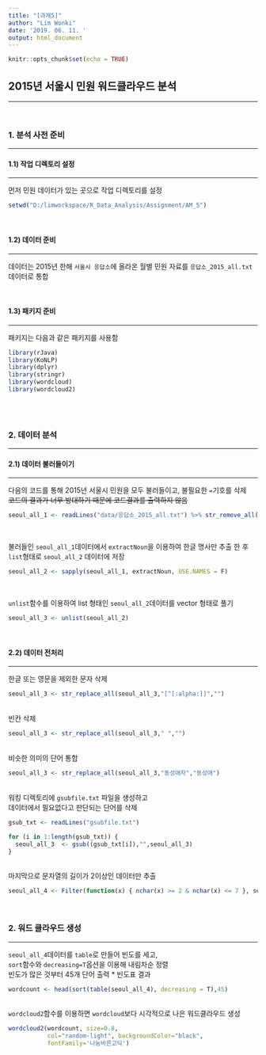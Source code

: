 ```yaml
---
title: "[과제5]"
author: "Lim Wonki"
date: '2019. 06. 11. '
output: html_document
---
```


```r
knitr::opts_chunk$set(echo = TRUE)
```

## 2015년 서울시 민원 워드클라우드 분석  
***
  <br>

### **1. 분석 사전 준비**
***

#### **1.1) 작업 디렉토리 설정**
***
  먼저 민원 데이터가 있는 곳으로 작업 디렉토리를 설정
  
```r
setwd("D:/limworkspace/R_Data_Analysis/Assignment/AM_5")
```
  <br>

#### **1.2) 데이터 준비**
***
  데이터는 2015년 한해 `서울시 응답소`에 올라온 월별 민원 자료를 `응답소_2015_all.txt` 데이터로 통합
      
  <br>
  
#### **1.3) 패키지 준비**
***
  패키지는 다음과 같은 패키지를 사용함
  
```r
library(rJava)
library(KoNLP)
library(dplyr)
library(stringr)
library(wordcloud)
library(wordcloud2)
```
  <br><br>
  
### **2. 데이터 분석**
***


#### **2.1) 데이터 불러들이기**
***
  다음의 코드를 통해 2015년 서울시 민원을 모두 불러들이고, 불필요한 `=`기호를 삭제 <br>
  ~~코드의 결과가 너무 방대하기 때문에 코드결과를 출력하지 않음~~


```r
seoul_all_1 <- readLines("data/응답소_2015_all.txt") %>% str_remove_all("=")
```
  <br>
  
  불러들인 `seoul_all_1`데이터에서 `extractNoun`을 이용하여 한글 명사만 추출 한 후 <br>
  `list`형태로 `seoul_all_2` 데이터에 저장 

```r
seoul_all_2 <- sapply(seoul_all_1, extractNoun, USE.NAMES = F)
```
  <br>

  
  `unlist`함수를 이용하여 list 형태인 `seoul_all_2`데이터를 vector 형태로 풀기

```r
seoul_all_3 <- unlist(seoul_all_2) 
```
  <br>

#### **2.2) 데이터 전처리**
***

  한글 또는 영문을 제외한 문자 삭제 
  
```r
seoul_all_3 <- str_replace_all(seoul_all_3,"[^[:alpha:]]","") 
```
  <br>
  빈칸 삭제
  
```r
seoul_all_3 <- str_replace_all(seoul_all_3," ","")
```
  <br>
  비슷한 의미의 단어 통합 
  
```r
seoul_all_3 <- str_replace_all(seoul_all_3,"동성애자","동성애")
```
  <br>
  워킹 디렉토리에 `gsubfile.txt` 파일을 생성하고 <br>
  데이터에서 필요없다고 판단되는 단어를 삭제 
 
```r
gsub_txt <- readLines("gsubfile.txt")

for (i in 1:length(gsub_txt)) {
  seoul_all_3  <- gsub((gsub_txt[i]),"",seoul_all_3)
}
```
  <br>
  마지막으로 문자열의 길이가 2이상인 데이터만 추출
  
```r
seoul_all_4 <- Filter(function(x) { nchar(x) >= 2 & nchar(x) <= 7 }, seoul_all_3)
```
  <br>
  
### **2. 워드 클라우드 생성**
***
  `seoul_all_4`데이터를 `table`로 만들어 빈도를 세고, <br>
  `sort`함수와 `decreasing=T`옵션을 이용해 내림차순 정렬 <br>
  빈도가 많은 것부터 45개 단어 출력 
    * 빈도표 결과

```r
wordcount <- head(sort(table(seoul_all_4), decreasing = T),45)
```
  <br>
  `wordcloud2`함수를 이용하면 `wordcloud`보다 시각적으로 나은 워드클라우드 생성 
  
```r
wordcloud2(wordcount, size=0.8, 
           col="random-light", backgroundColor="black",
           fontFamily='나눔바른고딕')
```

  



